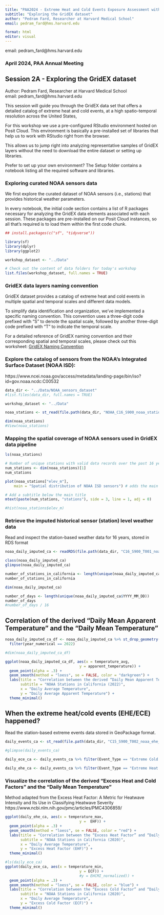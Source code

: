 ```yaml
---
title: "PAA2024 - Extreme Heat and Cold Events Exposure Assessment with GridEX"
subtitle: "Exploring the GridEX dataset"
author: "Pedram Fard, Researcher at Harvard Medical School"
email: pedram_fard@hms.harvard.edu

format: html
editor: visual
---
```

email: pedram_fard\@hms.harvard.edu

### April 2024, PAA Annual Meeting

## Session 2A - Exploring the GridEX dataset

Author: Pedram Fard, Researcher at Harvard Medical School\
email: pedram_fard\@hms.harvard.edu

This session will guide you through the GridEX data set that offers a detailed catalog of extreme heat and cold events, at a high spatio-temporal resolution across the United States,

For this workshop we use a pre-configured RStudio environment hosted on Posit Cloud. This environment is basically a pre-installed set of libraries that help us to work with RStudio right from the browser.

This allows us to jump right into analyzing representative samples of GridEX layers without the need to download the entire dataset or setting up libraries.

Prefer to set up your own environment? The Setup folder contains a notebook listing all the required software and libraries.

### Exploring curated NOAA sensors data

We first explore the curated dataset of NOAA sensors (i.e., stations) that provides historical weather parameters.

In every notebook, the initial code section contains a list of R packages necessary for analyzing the GridEX data elements associated with each session. These packages are pre-installed on our Posit Cloud instances, so all that's required is to load them within the first code chunk.

```r
## install.packages(c("sf", "tidyverse"))

library(sf)
library(dplyr)
library(ggplot2)

workshop_dataset <- "../Data"

# Check out the content of data folders for today's workshop
list.files(workshop_dataset, full.names = TRUE)
```

### GridEX data layers naming convention

GridEX dataset provides a catalog of extreme heat and cold events in multiple spatial and temporal scales and different data models.

To simplify data identification and organization, we've implemented a specific naming convention. This convention uses a three-digit code prefixed with "S" to denote the spatial scale, followed by another three-digit code prefixed with "T" to indicate the temporal scale.

For a detailed reference of GridEX naming convention and their corresponding spatial and temporal scales, please check out this worksheet: [GridEX Naming Convention](https://docs.ghttps://docs.google.com/spreadsheets/d/1SWrflS3zi_ZPSobYhfe4LvvVgeQ3DJOW5tFHT9AQjeA/edit#gid=0 "GridEX Naming Convention")

### Explore the catalog of sensors from the NOAA's Integrated Surface Dataset (NOAA ISD):

https://www.ncei.noaa.gov/access/metadata/landing-page/bin/iso?id=gov.noaa.ncdc:C00532

```r
data_dir <- "../Data/NOAA_sensors_dataset"
#list.files(data_dir, full.names = TRUE)

workshop_dataset <- "../Data"

noaa_stations <- st_read(file.path(data_dir, "NOAA_C16_S900_noaa_stations_geo_CRS4269.gpkg"))

dim(noaa_stations)
#View(noaa_stations)

```

### Mapping the spatial coverage of NOAA sensors used in GridEX data pipeline

```r
ls(noaa_stations)

# Number of unique stations with valid data records over the past 16 years
num_stations <- dim(noaa_stations)[1]
num_stations

plot(noaa_stations["elev_m"],
    main = "Spatial distribution of NOAA ISD sensors") # adds the main title

# Add a subtitle below the main title
mtext(paste(num_stations, "stations"), side = 3, line = 1, adj = 0)

#hist(noaa_stations$elev_m)
```

### Retrieve the imputed historical sensor (station) level weather data

Read and inspect the station-based weather data for 16 years, stored in RDS format

```r
noaa_daily_imputed_ca <- readRDS(file.path(data_dir, "C16_S900_T001_noaa_daily_imputed_sf_CA_CRS5070.rds"))

class(noaa_daily_imputed_ca)
glimpse(noaa_daily_imputed_ca)
```

```r
number_of_stations_in_california <- length(unique(noaa_daily_imputed_ca$station_id))
number_of_stations_in_california

dim(noaa_daily_imputed_ca)

number_of_days <- length(unique(noaa_daily_imputed_ca$YYYY_MM_DD))
number_of_days
#number_of_days / 16

```

## Correlation of the derived “Daily Mean Apparent Temperature” and the “Daily Mean Temperature”

```r
noaa_daily_imputed_ca_df <- noaa_daily_imputed_ca %>% st_drop_geometry() %>% 
  filter(year_numerical == 2022)

#dim(noaa_daily_imputed_ca_df)

ggplot(noaa_daily_imputed_ca_df, aes(x = temperature_avg,
                                  y = apparent_temperature)) +
  geom_point(alpha = .3) +
  geom_smooth(method = "loess", se = FALSE, color = "darkgreen") +
  labs(title = "Correlation between the derived “Daily Mean Apparent Temperature” and the “Daily Mean Temperature",
       subtitle = "NOAA Stations in California (2022)",
       x = "Daily Average Temperature",
       y = "Daily Average Apparent Temperature") +
  theme_minimal()
```

## When the extreme heat/cold events (EHE/ECE) happened?

Read the station-based extreme events data stored in GeoPackage format.

```r
daily_events_ca <- st_read(file.path(data_dir, "C15_S900_T002_noaa_ehe_ece_days_sf_CA_CRS5070.gpkg"))

#glimpse(daily_events_ca)

daily_ece_ca <- daily_events_ca %>% filter(Event_Type == "Extreme Cold Event") %>% st_drop_geometry() %>% filter(year_number == 2020)

daily_ehe_ca <- daily_events_ca %>% filter(Event_Type == "Extreme Heat Event") %>% st_drop_geometry() %>% filter(year_number == 2020)

```

### Visualize the correlation of the derived “Excess Heat and Cold Factors” and the “Daily Mean Temperature”

Method adapted from the Excess Heat Factor: A Metric for Heatwave Intensity and Its Use in Classifying Heatwave Severity https://www.ncbi.nlm.nih.gov/pmc/articles/PMC4306859/

```r
ggplot(daily_ehe_ca, aes(x = temperature_max,
                                  y =  EHF)) +
  geom_point(alpha = .3) +
  geom_smooth(method = "loess", se = FALSE, color = "red") +
  labs(title = "Correlation between the “Excess Heat Factor” and “Daily Mean Temperature",
       subtitle = "NOAA Stations in California (2020)",
       x = "Daily Average Temperature",
       y = "Excess Heat Factor (EHF)") +
  theme_minimal()
```

```r
#ls(daily_ece_ca)
ggplot(daily_ece_ca, aes(x = temperature_min,
                                  y = ECF)) +
                                  #y = EHCMI_normalized)) +
  geom_point(alpha = .3) +
  geom_smooth(method = "loess", se = FALSE, color = "blue") +
  labs(title = "Correlation between the “Excess Cold Factor” and “Daily Mean Temperature",
       subtitle = "NOAA Stations in California (2020)",
       x = "Daily Average Temperature",
       y = "Excess Cold Factor (ECF)") +
  theme_minimal()
```
